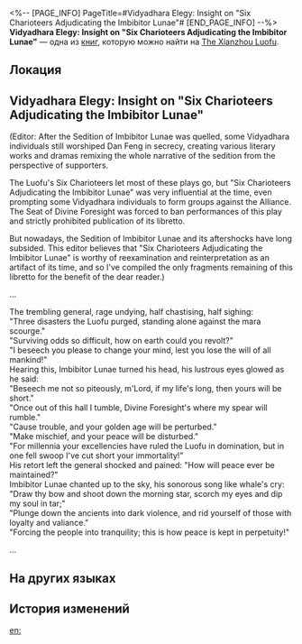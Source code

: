 <%-- [PAGE_INFO]
PageTitle=#Vidyadhara Elegy: Insight on "Six Charioteers Adjudicating the Imbibitor Lunae"#
[END_PAGE_INFO] --%>
{{Дополнить}}
{{Книга Инфобокс
|id           = 231
|partIds      = 190463
|Название     = 
|Изображение  = Рукописи Лофу Сяньчжоу 4.png
|Мир          = The Xianzhou Luofu
|Томов        = 1
|Автор        = <!--нужно добавить-->
|Описание     = This is a long-lost Vidyadhara elegy songbook, which was banned for many years due to its provocative content. Although it was once a source of controversy, it no longer stirs up any troubles in the present day.
|Том1         = {{tx}}
|Источник1    = {{tx|Отсутствует источник}}
|Персонажи    = 
|Фракции      = 
}}
'''Vidyadhara Elegy: Insight on "Six Charioteers Adjudicating the Imbibitor Lunae"''' — одна из [[Книги|книг]], которую можно найти на [[The Xianzhou Luofu]].

==Локация==
{{Отметка карты|<!--название карты-->|<!--id отметки-->}}

==Vidyadhara Elegy: Insight on "Six Charioteers Adjudicating the Imbibitor Lunae"==
(Editor: After the Sedition of Imbibitor Lunae was quelled, some Vidyadhara individuals still worshiped Dan Feng in secrecy, creating various literary works and dramas remixing the whole narrative of the sedition from the perspective of supporters.

The Luofu's Six Charioteers let most of these plays go, but "Six Charioteers Adjudicating the Imbibitor Lunae" was very influential at the time, even prompting some Vidyadhara individuals to form groups against the Alliance. The Seat of Divine Foresight was forced to ban performances of this play and strictly prohibited publication of its libretto.

But nowadays, the Sedition of Imbibitor Lunae and its aftershocks have long subsided. This editor believes that "Six Charioteers Adjudicating the Imbibitor Lunae" is worthy of reexamination and reinterpretation as an artifact of its time, and so I've compiled the only fragments remaining of this libretto for the benefit of the dear reader.)

...

The trembling general, rage undying, half chastising, half sighing:<br />
"Three disasters the Luofu purged, standing alone against the mara scourge."<br />
"Surviving odds so difficult, how on earth could you revolt?"<br />
"I beseech you please to change your mind, lest you lose the will of all mankind!"<br />
Hearing this, Imbibitor Lunae turned his head, his lustrous eyes glowed as he said:<br />
"Beseech me not so piteously, m'Lord, if my life's long, then yours will be short."<br />
"Once out of this hall I tumble, Divine Foresight's where my spear will rumble."<br />
"Cause trouble, and your golden age will be perturbed."<br />
"Make mischief, and your peace will be disturbed."<br />
"For millennia your excellencies have ruled the Luofu in domination, but in one fell swoop I've cut short your immortality!"<br />
His retort left the general shocked and pained: "How will peace ever be maintained?"<br />
Imbibitor Lunae chanted up to the sky, his sonorous song like whale's cry:<br />
"Draw thy bow and shoot down the morning star, scorch my eyes and dip my soul in tar;"<br />
"Plunge down the ancients into dark violence, and rid yourself of those with loyalty and valiance."<br />
"Forcing the people into tranquility; this is how peace is kept in perpetuity!"

...

==На других языках==
{{На других языках
|en   = Vidyadhara Elegy: Insight on "Six Charioteers Adjudicating the Imbibitor Lunae"
|zhs  = 持明时调《六御审饮月》残篇钩沉
|zht  = 持明時調《六御審飲月》殘篇鉤沉
|ja   = 持明時調『六御、飲月を審く』残編に関する探究
|ko   = 비디아다라 시조 ≪6각료의 음월 재판≫ 단편 탐구
|es   = Elegía vidyadhara: reflexiones sobre «Los Seis Aurigas juzgan a Imbibitor Lunae»
|fr   = Élégie vidyadharienne&nbsp;: «&nbsp;Les Six Auriges se prononçant sur l'Imbibitor Lunae&nbsp;»
|ru   = Отрывки элегии видьядхара «Суд Шести Колесничих над Пожирателем Луны»
|th   = ลำนำ Vidyadhara: ข้อมูลเชิงลึกเกี่ยวกับ "หกหัวเรือใหญ่ตัดสินจ้าวยลจันทรา"
|vi   = Nghiên Cứu Phân Đoạn Điệu Hát Vidyadhara "Lục Ngự Vấn Ẩm Nguyệt"
|de   = Vidyadhara-Elegie: Ein Einblick in „Sechs Wagenlenker richten über den Imbibitor Lunae“
|id   = Elegi Vidyadhara: Wawasan Tentang "Enam Nakhoda Mengadili Imbibitor Lunae"
|pt   = Elegia dos Vidyadharas: Uma Visão Sobre "Seis Cocheiros Julgando o Embebidor Lunae"
}}

==История изменений==
{{История изменений|3.5}}

[[en:]]